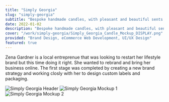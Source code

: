 ```yaml
---
title: "Simply Georgia"
slug: "simply-georgia"
subtitle: "Bespoke handmade candles, with pleasant and beautiful sents."
date: 2022-01-02
description: "Bespoke handmade candles, with pleasant and beautiful sents."
cover: "/work/simply-georgia/Simply_Georgia_Candle_Mockup_DISPLAY.png"
provided: "Brand Design, eCommerce Web Development, UI/UX Design"
featured: true
---
```


Zena Gardner is a local entreprenue that was looking to restart her lifestyle brand but this
time doing it right. She wanted to rebrand and bring her business online. The first stage was
completed by creating a new brand strategy and working closly with her to design custom labels
and packaging.

![Simply Georgia Header](/work/simply-georgia/ShaiStovall_Logo_Showcase-13.png)
![Simply Georgia Mockup 1](/work/simply-georgia/Free_Simple_Stationery_Mockup_2.png)
![Simply Georgia Mockup 2](/work/simply-georgia/Simply_Georgia_Candle_Mockup_DISPLAY.png)

